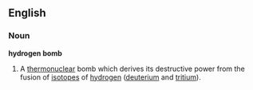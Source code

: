 ==English==

===Noun===
'''hydrogen bomb'''
# A [[thermonuclear]] bomb which derives its destructive power from the fusion of [[isotope]]s of [[hydrogen]] ([[deuterium]] and [[tritium]]).
